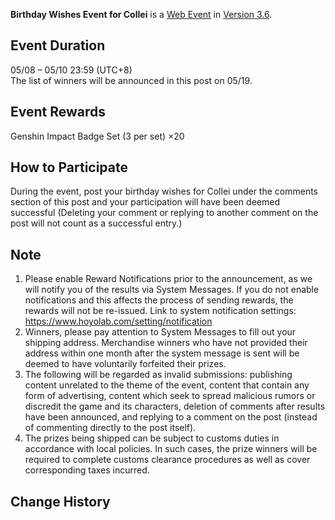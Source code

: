 {{Event
|name              = Birthday Wishes Event for Collei
|image             = Birthday Wishes 2023-05-08 Collei.png
|type              = Web
|group             = Submission
|time_known        = yes
|time_start        = 2023-05-08 12:00:00
|time_start_offset = GMT+8
|time_end          = 2023-05-10 23:59:59
|time_end_offset   = GMT+8
|link              = https://www.hoyolab.com/article/18379767
}}
{{Description|Olah! Hello, Travelers~<br>Today is Collei's birthday, so let's send Collei our best wishes! Write your well wishes in the comments for a chance to win a set of Genshin Impact badges (3 pieces per set)~<br>P.S.: Don't forget to read Collei's birthday message in your in-game mail!}}
'''Birthday Wishes Event for Collei''' is a [[Web Event]] in [[Version 3.6]].

==Event Duration==
05/08 – 05/10 23:59 (UTC+8)<br>
The list of winners will be announced in this post on 05/19.

==Event Rewards==
Genshin Impact Badge Set (3 per set) ×20

==How to Participate==
During the event, post your birthday wishes for Collei under the comments section of this post and your participation will have been deemed successful (Deleting your comment or replying to another comment on the post will not count as a successful entry.)

==Note==
# Please enable Reward Notifications prior to the announcement, as we will notify you of the results via System Messages. If you do not enable notifications and this affects the process of sending rewards, the rewards will not be re-issued. Link to system notification settings: https://www.hoyolab.com/setting/notification
# Winners, please pay attention to System Messages to fill out your shipping address. Merchandise winners who have not provided their address within one month after the system message is sent will be deemed to have voluntarily forfeited their prizes.
# The following will be regarded as invalid submissions: publishing content unrelated to the theme of the event, content that contain any form of advertising, content which seek to spread malicious rumors or discredit the game and its characters, deletion of comments after results have been announced, and replying to a comment on the post (instead of commenting directly to the post itself).
# The prizes being shipped can be subject to customs duties in accordance with local policies. In such cases, the prize winners will be required to complete customs clearance procedures as well as cover corresponding taxes incurred.

==Change History==
{{Change History|3.6}}